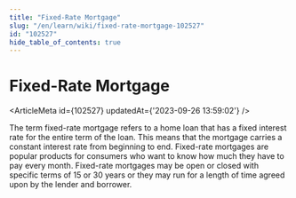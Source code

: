 ```yaml
---
title: "Fixed-Rate Mortgage"
slug: "/en/learn/wiki/fixed-rate-mortgage-102527"
id: "102527"
hide_table_of_contents: true
---
```



# Fixed-Rate Mortgage

<ArticleMeta id={102527} updatedAt={'2023-09-26 13:59:02'} />
<div className='border-solid border-b border-t-0 my-4 border-[var(--ifm-color-gray-300)]' />

The term fixed-rate mortgage refers to a home loan that has a fixed interest rate for the entire term of the loan. This means that the mortgage carries a constant interest rate from beginning to end. Fixed-rate mortgages are popular products for consumers who want to know how much they have to pay every month. Fixed-rate mortgages may be open or closed with specific terms of 15 or 30 years or they may run for a length of time agreed upon by the lender and borrower.
